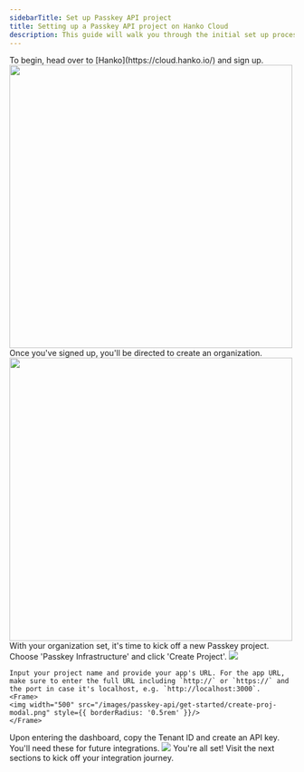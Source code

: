```yaml
---
sidebarTitle: Set up Passkey API project
title: Setting up a Passkey API project on Hanko Cloud
description: This guide will walk you through the initial set up process of a Passkey API project on Hanko Cloud.
---
```



<Steps>
<Step title="Sign up">
    To begin, head over to [Hanko](https://cloud.hanko.io/) and sign up. 
<Frame>
<img width="500" src="/images/get-started/create-acc.png" />
</Frame>
</Step>
<Step title="Create an organization">
    Once you've signed up, you'll be directed to create an organization.
    <Frame>
    <img width="500" src="/images/get-started/create-org.png" />
    </Frame>
</Step>
<Step title="Initiate a new Passkey API project">
    With your organization set, it's time to kick off a new Passkey project. Choose 'Passkey Infrastructure' and click 'Create Project'.
    <Frame>
    <img src="/images/passkey-api/get-started/create-project.png" style={{ borderRadius: '0.5rem' }}/>
    </Frame>

    Input your project name and provide your app's URL. For the app URL, make sure to enter the full URL including `http://` or `https://` and the port in case it's localhost, e.g. `http://localhost:3000`.
    <Frame>
    <img width="500" src="/images/passkey-api/get-started/create-proj-modal.png" style={{ borderRadius: '0.5rem' }}/>
    </Frame>
</Step>
<Step title="Get tenant ID and API key">
    Upon entering the dashboard, copy the Tenant ID and create an API key. You'll need these for future integrations.
    <Frame>
    <img src="/images/passkey-api/get-started/tenant-api-key.png" style={{ borderRadius: '0.5rem' }}/>
    </Frame>
</Step>
<Step title="Dive into integrations">
    You're all set! Visit the next sections to kick off your integration journey.
<CardGroup cols={2}>
<Card
    title="Next.js with NextAuth"
    href="/passkey-api/next-auth"
/>
<Card
    title="JS/TS SDK"
    href="/passkey-api/js-sdk"
/>
<Card
    title="Node.js example wihtout using SDK"
    href="/passkey-api/example-implementation"
/>
<Card
    title="Example Payment Transaction"
    href="/passkey-api/example-transaction"
/>
</CardGroup>
</Step>
</Steps>
